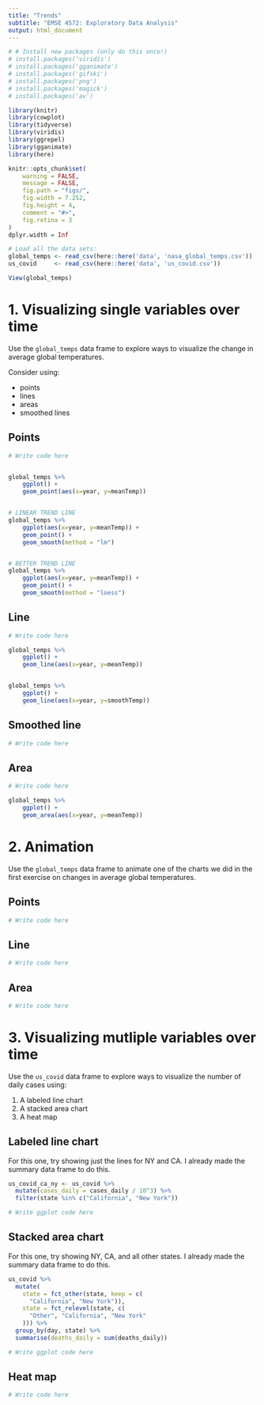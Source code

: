 ```yaml
---
title: "Trends"
subtitle: "EMSE 4572: Exploratory Data Analysis"
output: html_document
---
```


```r
# # Install new packages (only do this once!)
# install.packages('viridis')
# install.packages('gganimate')
# install.packages('gifski')
# install.packages('png')
# install.packages('magick')
# install.packages('av')

library(knitr)
library(cowplot)
library(tidyverse)
library(viridis)
library(ggrepel)
library(gganimate)
library(here)

knitr::opts_chunk$set(
    warning = FALSE,
    message = FALSE,
    fig.path = "figs/",
    fig.width = 7.252,
    fig.height = 4,
    comment = "#>",
    fig.retina = 3
)
dplyr.width = Inf

# Load all the data sets:
global_temps <- read_csv(here::here('data', 'nasa_global_temps.csv'))
us_covid     <- read_csv(here::here('data', 'us_covid.csv'))

View(global_temps)
```

# 1. Visualizing single variables over time

Use the `global_temps` data frame to explore ways to visualize the change in average global temperatures.

Consider using:

- points
- lines
- areas
- smoothed lines

## Points

```r
# Write code here


global_temps %>% 
    ggplot() +
    geom_point(aes(x=year, y=meanTemp))


# LINEAR TREND LINE
global_temps %>% 
    ggplot(aes(x=year, y=meanTemp)) +
    geom_point() + 
    geom_smooth(method = "lm")


# BETTER TREND LINE
global_temps %>% 
    ggplot(aes(x=year, y=meanTemp)) +
    geom_point() + 
    geom_smooth(method = "loess")
```

## Line

```r
# Write code here

global_temps %>% 
    ggplot() +
    geom_line(aes(x=year, y=meanTemp))


global_temps %>% 
    ggplot() +
    geom_line(aes(x=year, y=smoothTemp))
```

## Smoothed line

```r
# Write code here
```

## Area

```r
# Write code here

global_temps %>% 
    ggplot() +
    geom_area(aes(x=year, y=meanTemp))


```

# 2. Animation

Use the `global_temps` data frame to animate one of the charts we did in the first exercise on changes in average global temperatures.

## Points

```r
# Write code here
```

## Line

```r
# Write code here
```

## Area

```r
# Write code here
```

# 3. Visualizing mutliple variables over time

Use the `us_covid` data frame to explore ways to visualize the number of daily cases using:

1. A labeled line chart
2. A stacked area chart
3. A heat map

## Labeled line chart

For this one, try showing just the lines for NY and CA.
I already made the summary data frame to do this.

```r
us_covid_ca_ny <- us_covid %>%
  mutate(cases_daily = cases_daily / 10^3) %>%
  filter(state %in% c("California", "New York"))

# Write ggplot code here
```

## Stacked area chart

For this one, try showing NY, CA, and all other states.
I already made the summary data frame to do this.

```r
us_covid %>%
  mutate(
    state = fct_other(state, keep = c(
      "California", "New York")),
    state = fct_relevel(state, c(
      "Other", "California", "New York"
    ))) %>%
  group_by(day, state) %>%
  summarise(deaths_daily = sum(deaths_daily))

# Write ggplot code here
```

## Heat map

```r
# Write code here
```
